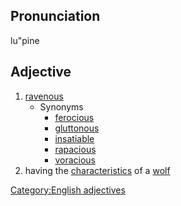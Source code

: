 ==Pronunciation==
lu"pine

==Adjective==
# [[ravenous]]
#* Synonyms
#** [[ferocious]]
#** [[gluttonous]]
#** [[insatiable]]
#** [[rapacious]]
#** [[voracious]]
# having the [[characteristic]]s of a [[wolf]]

[[Category:English adjectives]]